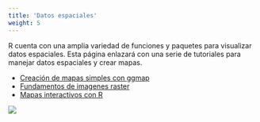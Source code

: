 ```yaml
---
title: 'Datos espaciales'
weight: 5
---
```


R cuenta con una amplia variedad de funciones y paquetes para visualizar datos espaciales. Esta página enlazará con una serie de tutoriales para manejar datos espaciales y crear mapas.

* [Creación de mapas simples con ggmap](simple-maps/)
* [Fundamentos de imagenes raster](basic-raster/)
* [Mapas interactivos con R](interactive/)

![](images/Visualising_spatial_data_intro_image.jpg)

